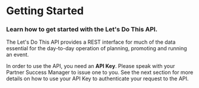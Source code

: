 # Getting Started

### Learn how to get started with the Let's Do This API.

The Let's Do This API provides a REST interface for much of the data essential for the day-to-day operation of planning, promoting and running an event.

In order to use the API, you need an **API Key**. Please speak with your Partner Success Manager to issue one to you. See the next section for more details on how to use your API Key to authenticate your request to the API.
